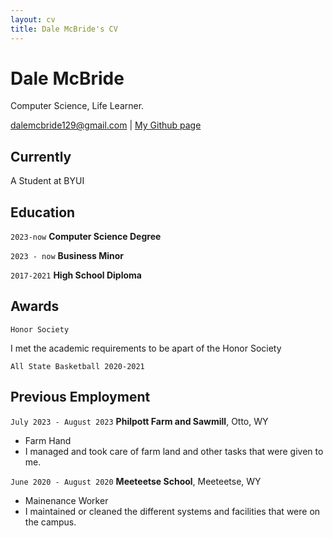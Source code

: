 ```yaml
---
layout: cv
title: Dale McBride's CV
---
```

# Dale McBride
Computer Science, Life Learner.

<div id="webaddress">
<a href="dalemcbride129@gmail.com">dalemcbride129@gmail.com</a>
| <a href="https://github.com/DaleMcBride21/my_portfolio">My Github page</a>
</div>


## Currently

A Student at BYUI

## Education

`2023-now`
__Computer Science Degree__

`2023 - now`
__Business Minor__

`2017-2021`
__High School Diploma__


## Awards

`Honor Society`

I met the academic requirements to be apart of the Honor Society

`All State Basketball 2020-2021`

## Previous Employment

`July 2023 - August 2023`
__Philpott Farm and Sawmill__, Otto, WY

- Farm Hand
- I managed and took care of farm land and other tasks that were given to me.

`June 2020 - August 2020`
__Meeteetse School__, Meeteetse, WY

- Mainenance Worker
- I maintained or cleaned the different systems and facilities that were on the campus.


<!-- ### Footer

Last updated: May 2013 -->